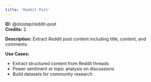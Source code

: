 ```yaml
---
title: 'Reddit Post'
---
```


**ID:** @olostep/reddit-post  
**Credits:** 2

**Description:**
Extract Reddit post content including title, content, and comments.

**Use Cases:**
- Extract structured content from Reddit threads
- Power sentiment or topic analysis on discussions
- Build datasets for community research



